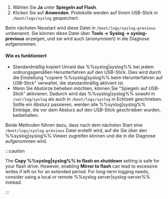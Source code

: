 1. Wählen Sie **Ja** unter **Spiegeln auf Flash**.
2. Klicken Sie auf **Anwenden**. Protokolle werden auf Ihrem USB-Stick in `/boot/logs/syslog` gespeichert.

Beim nächsten Neustart wird diese Datei in `/boot/logs/syslog-previous` umbenannt. Sie können diese Datei über **Tools → Syslog → syslog-previous** anzeigen, und sie wird auch (anonymisiert) in die Diagnose aufgenommen.

<h4>Wie es funktioniert</h4>

- Standardmäßig kopiert Unraid das %%syslog|syslog%% bei jedem ordnungsgemäßen Herunterfahren auf den USB-Stick. Dies wird durch die Einstellung "copiere %%syslog|syslog%% beim Herunterfahren auf USB-Stick" verwaltet, die standardmäßig aktiviert ist.
- Wenn Sie Abstürze beheben möchten, können Sie "Spiegeln auf USB-Stick" aktivieren. Dadurch wird das %%syslog|syslog%% sowohl in `/var/log/syslog` als auch in `/boot/logs/syslog` in Echtzeit geschrieben. Sollte ein Absturz passieren, werden alle %%syslog|syslog%% Einträge, die vor dem Absturz auf den USB-Stick geschrieben wurden, beibehalten.

Beide Methoden führen dazu, dass nach dem nächsten Start eine `/boot/logs/syslog-previous` Datei erstellt wird, auf die Sie über den %%syslog|syslog%% Viewer zugreifen können und die in die Diagnose aufgenommen wird.

:::caution

The **Copy %%syslog|syslog%% to flash on shutdown** setting is safe for your flash drive. However, enabling **Mirror to flash** can lead to excessive writes if left on for an extended period. For long-term logging needs, consider using a local or remote %%syslog server|syslog-server%% instead.

:::
